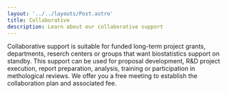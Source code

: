 ```yaml
---
layout: '../../layouts/Post.astro'
title: Collaborative
description: Learn about our collaborative support
---
```


Collaborative support is suitable for funded long-term project grants, departments, 
reserch centers or groups that want biostatistics support on standby.
This support can be used for proposal development, R&D project execution, report preparation, 
analysis, training or participation in methological reviews.
We offer you a free meeting to establish the collaboration plan and associated fee.

